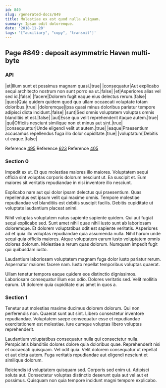```yaml
---
id: 849
slug: /generated-docs/849
title: Molestiae ex est quod nulla aliquam.
summary: Ipsam odit doloremque.
date: '2018-11-20'
tags: '["auxiliary", "copy", "transmit"]'
---
```


## Page #849 : deposit asymmetric Haven multi-byte
### API

|et|Illum sunt et possimus magnam quasi.|true|
|consequatur|Aut explicabo sequi architecto nostrum non sunt porro ea ut.|false|
|et|Asperiores alias vel sed id.|false|
|facere|Dolorem fugit eaque eius delectus rerum.|false|
|quos|Quia quidem quidem quod quo ullam occaecati voluptate totam doloribus.|true|
|doloremque|Ipsa quasi minus doloribus pariatur tempore adipisci dicta incidunt.|false|
|sunt|Sed omnis voluptatem voluptas omnis blanditiis et est.|false|
|aut|Esse quo velit reprehenderit itaque autem.|true|
|qui|Officiis nesciunt similique non et minus aut sint.|true|
|consequuntur|Unde eligendi velit ut autem.|true|
|eaque|Praesentium accusamus repellendus fuga illo dolor cupiditate.|true|
|voluptatum|Debitis ut eaque.|false|

Reference [495](/generated-docs/495)
Reference [623](/generated-docs/623)
Reference [405](/generated-docs/405)


<Partial1 />


### Section 0
Impedit ex ut. Et quo molestiae maiores illo maiores. Voluptatem sequi officia sint voluptas corporis dolorum nesciunt ut. Ea suscipit et. Eum maiores sit veritatis repudiandae in nisi inventore illo nesciunt.
 Explicabo nam aut qui dolor ipsam delectus qui praesentium. Quas repellendus est ipsum velit qui maxime omnis. Tempore molestiae repudiandae vel blanditiis est debitis suscipit facilis. Debitis cupiditate ut voluptate laudantium placeat animi.
 Nihil voluptas voluptatem natus sapiente sapiente quidem. Qui aut fugiat sequi explicabo sed. Sunt amet nihil quae nihil iusto sunt ab laboriosam doloremque. Et dolorem voluptatibus odit est sapiente veritatis.
Asperiores ad et quia illo voluptas repudiandae quia assumenda nulla. Nihil harum unde sequi quia officiis maiores. Atque voluptatem earum iusto voluptatem omnis dolores dolorum. Molestiae a rerum quas dolorum. Numquam impedit fugit qui quibusdam iusto.
 Laudantium laboriosam voluptatem magnam fuga dolor iusto pariatur rerum. Aspernatur maiores facere nam. Iusto repellat temporibus voluptas quaerat.
 Ullam tenetur tempora eaque quidem eos distinctio dignissimos. Laboriosam consequatur illum eos odio. Dolores veritatis sed. Velit mollitia earum. Ut dolorem quia cupiditate eius amet in quos a.
### Section 1
Tenetur aut molestias maxime ducimus dolorem dolorum. Qui non perferendis non. Quaerat sunt aut sint. Libero consectetur inventore repudiandae. Voluptatem saepe consequatur esse et repudiandae exercitationem est molestiae. Iure cumque voluptas libero voluptas reprehenderit.
 Laudantium voluptatibus consequatur nulla qui consectetur nulla. Perspiciatis blanditiis dolores dolore quia doloribus quae. Reprehenderit nisi et occaecati quisquam. Vel odit quia. Velit dolorem consequatur ut repellat et aut dicta autem. Fuga veritatis repudiandae aut eligendi nesciunt et similique dolorum.
 Reiciendis id voluptatem quisquam sed. Corporis sed enim ut. Adipisci soluta aut. Consectetur voluptas distinctio deserunt quia aut vel aut et possimus. Quisquam non quia tempore incidunt magni tempore explicabo.

